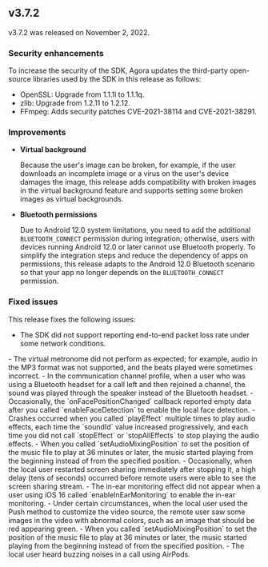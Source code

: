 ## v3.7.2

v3.7.2 was released on November 2, 2022.

### Security enhancements

To increase the security of the SDK, Agora updates the third-party open-source libraries used by the SDK in this release as follows:

- OpenSSL: Upgrade from 1.1.1l to 1.1.1q.
- zlib: Upgrade from 1.2.11 to 1.2.12.
- FFmpeg: Adds security patches CVE-2021-38114 and CVE-2021-38291.

### Improvements

- **Virtual background**

    Because the user's image can be broken, for example, if the user downloads an incomplete image or a virus on the user's device damages the image, this release adds compatibility with broken images in the virtual background feature and supports setting some broken images as virtual backgrounds.

<PlatformWrapper platform="android">

- **Bluetooth permissions**

    Due to Android 12.0 system limitations, you need to add the additional `BLUETOOTH_CONNECT` permission during integration; otherwise, users with devices running Android 12.0 or later cannot use Bluetooth properly. To simplify the integration steps and reduce the dependency of apps on permissions, this release adapts to the Android 12.0 Bluetooth scenario so that your app no longer depends on the `BLUETOOTH_CONNECT` permission.

</PlatformWrapper>


### Fixed issues

This release fixes the following issues:

- The SDK did not support reporting end-to-end packet loss rate under some network conditions.

<PlatformWrapper platform="android">
- The virtual metronome did not perform as expected; for example, audio in the MP3 format was not supported, and the beats played were sometimes incorrect.
- In the communication channel profile, when a user who was using a Bluetooth headset for a call left and then rejoined a channel, the sound was played through the speaker instead of the Bluetooth headset.
- Occasionally, the `onFacePositionChanged` callback reported empty data after you called `enableFaceDetection` to enable the local face detection.
- Crashes occurred when you called `playEffect` multiple times to play audio effects, each time the `soundId` value increased progressively, and each time you did not call `stopEffect` or `stopAllEffects` to stop playing the audio effects.
- When you called `setAudioMixingPosition` to set the position of the music file to play at 36 minutes or later, the music started playing from the beginning instead of from the specified position.
</PlatformWrapper>

<PlatformWrapper platform="ios">
- Occasionally, when the local user restarted screen sharing immediately after stopping it, a high delay (tens of seconds) occurred before remote users were able to see the screen sharing stream.
- The in-ear monitoring effect did not appear when a user using iOS 16 called `enableInEarMonitoring` to enable the in-ear monitoring.
- Under certain circumstances, when the local user used the Push method to customize the video source, the remote user saw some images in the video with abnormal colors, such as an image that should be red appearing green.
- When you called `setAudioMixingPosition` to set the position of the music file to play at 36 minutes or later, the music started playing from the beginning instead of from the specified position.
</PlatformWrapper>

<PlatformWrapper platform="macos">
- The local user heard buzzing noises in a call using AirPods.
</PlatformWrapper>

